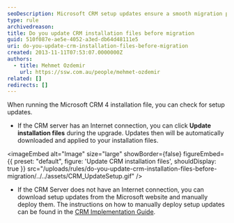```yaml
---
seoDescription: Microsoft CRM setup updates ensure a smooth migration process by applying latest patches and fixes to installation files.
type: rule
archivedreason:
title: Do you update CRM installation files before migration
guid: 510f087e-ae5e-4052-a3ed-db64d48111e5
uri: do-you-update-crm-installation-files-before-migration
created: 2013-11-11T07:53:07.0000000Z
authors:
  - title: Mehmet Ozdemir
    url: https://ssw.com.au/people/mehmet-ozdemir
related: []
redirects: []
---
```


When running the Microsoft CRM 4 installation file, you can check for setup updates.
- If the CRM server has an Internet connection, you can click **Update installation files** during the upgrade. Updates then will be automatically downloaded and applied to your installation files.
  
<imageEmbed
  alt="Image"
  size="large"
  showBorder={false}
  figureEmbed={{
    preset: "default",
    figure: 'Update CRM installation files',
    shouldDisplay: true
  }}
  src="/uploads/rules/do-you-update-crm-installation-files-before-migration/../../assets/CRM_UpdateSetup.gif"
/>

- If the CRM Server does not have an Internet connection, you can download setup updates from the Microsoft website and manually deploy them. The instructions on how to manually deploy setup updates can be found in the [CRM Implementation Guide](http://www.ssw.com.au/SSW/Redirect/MSDNTaskList.htm).